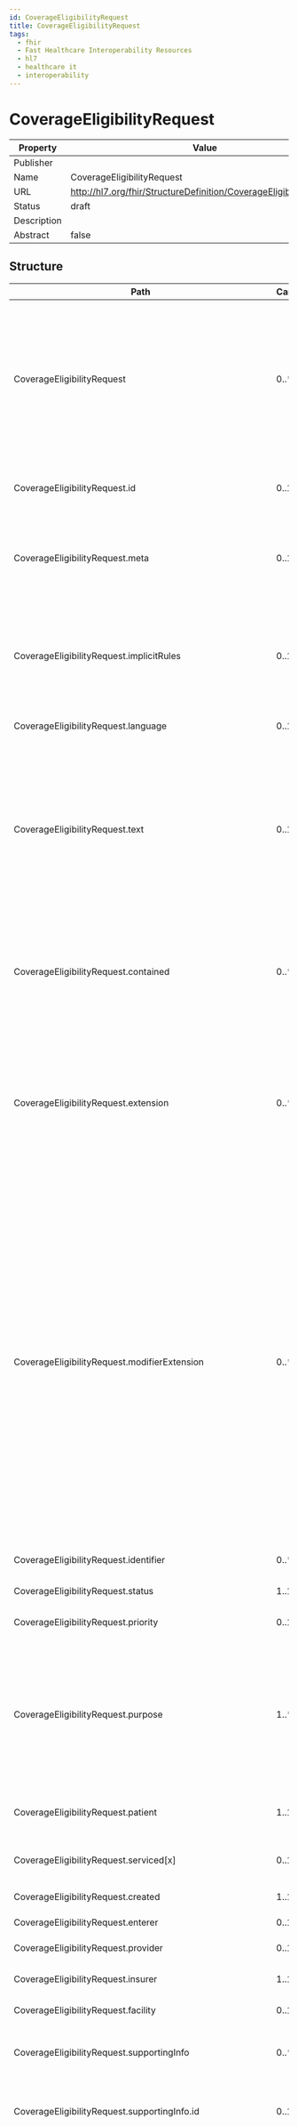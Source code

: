 ```yaml
---
id: CoverageEligibilityRequest
title: CoverageEligibilityRequest
tags:
  - fhir
  - Fast Healthcare Interoperability Resources
  - hl7
  - healthcare it
  - interoperability
---
```



# CoverageEligibilityRequest


<head>
  <meta name="keywords" content="fhir, hl7, interoperability, healthcare" />
  <script type="application/ld+json">
    {JSON.stringify({
      '@context': 'https://schema.org/',
      '@type': 'Organization',
      name: 'IGUHealth',
      url: 'https://iguhealth.app',
      logo: 'https://iguhealth.app/img/logo.svg',
    })}
  </script>
</head>


|Property|Value|
|---|---|
|Publisher||
|Name|CoverageEligibilityRequest|
|URL|http://hl7.org/fhir/StructureDefinition/CoverageEligibilityRequest|
|Status|draft|
|Description||
|Abstract|false|

   ## Structure

   | Path | Cardinality | Type | Description
  | ---- | ----------- | ---- | -------  
 | CoverageEligibilityRequest | 0..* | CoverageEligibilityRequest | The CoverageEligibilityRequest provides patient and insurance coverage information to an insurer for them to respond, in the form of an CoverageEligibilityResponse, with information regarding whether the stated coverage is valid and in-force and optionally to provide the insurance details of the policy. 
 | CoverageEligibilityRequest.id | 0..1 | http://hl7.org/fhirpath/System.String | The logical id of the resource, as used in the URL for the resource. Once assigned, this value never changes. 
 | CoverageEligibilityRequest.meta | 0..1 | Meta | The metadata about the resource. This is content that is maintained by the infrastructure. Changes to the content might not always be associated with version changes to the resource. 
 | CoverageEligibilityRequest.implicitRules | 0..1 | uri | A reference to a set of rules that were followed when the resource was constructed, and which must be understood when processing the content. Often, this is a reference to an implementation guide that defines the special rules along with other profiles etc. 
 | CoverageEligibilityRequest.language | 0..1 | code | The base language in which the resource is written. 
 | CoverageEligibilityRequest.text | 0..1 | Narrative | A human-readable narrative that contains a summary of the resource and can be used to represent the content of the resource to a human. The narrative need not encode all the structured data, but is required to contain sufficient detail to make it "clinically safe" for a human to just read the narrative. Resource definitions may define what content should be represented in the narrative to ensure clinical safety. 
 | CoverageEligibilityRequest.contained | 0..* | Resource | These resources do not have an independent existence apart from the resource that contains them - they cannot be identified independently, and nor can they have their own independent transaction scope. 
 | CoverageEligibilityRequest.extension | 0..* | Extension | May be used to represent additional information that is not part of the basic definition of the resource. To make the use of extensions safe and manageable, there is a strict set of governance  applied to the definition and use of extensions. Though any implementer can define an extension, there is a set of requirements that SHALL be met as part of the definition of the extension. 
 | CoverageEligibilityRequest.modifierExtension | 0..* | Extension | May be used to represent additional information that is not part of the basic definition of the resource and that modifies the understanding of the element that contains it and/or the understanding of the containing element's descendants. Usually modifier elements provide negation or qualification. To make the use of extensions safe and manageable, there is a strict set of governance applied to the definition and use of extensions. Though any implementer is allowed to define an extension, there is a set of requirements that SHALL be met as part of the definition of the extension. Applications processing a resource are required to check for modifier extensions.Modifier extensions SHALL NOT change the meaning of any elements on Resource or DomainResource (including cannot change the meaning of modifierExtension itself). 
 | CoverageEligibilityRequest.identifier | 0..* | Identifier | A unique identifier assigned to this coverage eligiblity request. 
 | CoverageEligibilityRequest.status | 1..1 | code | The status of the resource instance. 
 | CoverageEligibilityRequest.priority | 0..1 | CodeableConcept | When the requestor expects the processor to complete processing. 
 | CoverageEligibilityRequest.purpose | 1..* | code | Code to specify whether requesting: prior authorization requirements for some service categories or billing codes; benefits for coverages specified or discovered; discovery and return of coverages for the patient; and/or validation that the specified coverage is in-force at the date/period specified or 'now' if not specified. 
 | CoverageEligibilityRequest.patient | 1..1 | Reference | The party who is the beneficiary of the supplied coverage and for whom eligibility is sought. 
 | CoverageEligibilityRequest.serviced[x] | 0..1 | date | The date or dates when the enclosed suite of services were performed or completed. 
 | CoverageEligibilityRequest.created | 1..1 | dateTime | The date when this resource was created. 
 | CoverageEligibilityRequest.enterer | 0..1 | Reference | Person who created the request. 
 | CoverageEligibilityRequest.provider | 0..1 | Reference | The provider which is responsible for the request. 
 | CoverageEligibilityRequest.insurer | 1..1 | Reference | The Insurer who issued the coverage in question and is the recipient of the request. 
 | CoverageEligibilityRequest.facility | 0..1 | Reference | Facility where the services are intended to be provided. 
 | CoverageEligibilityRequest.supportingInfo | 0..* | BackboneElement | Additional information codes regarding exceptions, special considerations, the condition, situation, prior or concurrent issues. 
 | CoverageEligibilityRequest.supportingInfo.id | 0..1 | http://hl7.org/fhirpath/System.String | Unique id for the element within a resource (for internal references). This may be any string value that does not contain spaces. 
 | CoverageEligibilityRequest.supportingInfo.extension | 0..* | Extension | May be used to represent additional information that is not part of the basic definition of the element. To make the use of extensions safe and manageable, there is a strict set of governance  applied to the definition and use of extensions. Though any implementer can define an extension, there is a set of requirements that SHALL be met as part of the definition of the extension. 
 | CoverageEligibilityRequest.supportingInfo.modifierExtension | 0..* | Extension | May be used to represent additional information that is not part of the basic definition of the element and that modifies the understanding of the element in which it is contained and/or the understanding of the containing element's descendants. Usually modifier elements provide negation or qualification. To make the use of extensions safe and manageable, there is a strict set of governance applied to the definition and use of extensions. Though any implementer can define an extension, there is a set of requirements that SHALL be met as part of the definition of the extension. Applications processing a resource are required to check for modifier extensions.Modifier extensions SHALL NOT change the meaning of any elements on Resource or DomainResource (including cannot change the meaning of modifierExtension itself). 
 | CoverageEligibilityRequest.supportingInfo.sequence | 1..1 | positiveInt | A number to uniquely identify supporting information entries. 
 | CoverageEligibilityRequest.supportingInfo.information | 1..1 | Reference | Additional data or information such as resources, documents, images etc. including references to the data or the actual inclusion of the data. 
 | CoverageEligibilityRequest.supportingInfo.appliesToAll | 0..1 | boolean | The supporting materials are applicable for all detail items, product/servce categories and specific billing codes. 
 | CoverageEligibilityRequest.insurance | 0..* | BackboneElement | Financial instruments for reimbursement for the health care products and services. 
 | CoverageEligibilityRequest.insurance.id | 0..1 | http://hl7.org/fhirpath/System.String | Unique id for the element within a resource (for internal references). This may be any string value that does not contain spaces. 
 | CoverageEligibilityRequest.insurance.extension | 0..* | Extension | May be used to represent additional information that is not part of the basic definition of the element. To make the use of extensions safe and manageable, there is a strict set of governance  applied to the definition and use of extensions. Though any implementer can define an extension, there is a set of requirements that SHALL be met as part of the definition of the extension. 
 | CoverageEligibilityRequest.insurance.modifierExtension | 0..* | Extension | May be used to represent additional information that is not part of the basic definition of the element and that modifies the understanding of the element in which it is contained and/or the understanding of the containing element's descendants. Usually modifier elements provide negation or qualification. To make the use of extensions safe and manageable, there is a strict set of governance applied to the definition and use of extensions. Though any implementer can define an extension, there is a set of requirements that SHALL be met as part of the definition of the extension. Applications processing a resource are required to check for modifier extensions.Modifier extensions SHALL NOT change the meaning of any elements on Resource or DomainResource (including cannot change the meaning of modifierExtension itself). 
 | CoverageEligibilityRequest.insurance.focal | 0..1 | boolean | A flag to indicate that this Coverage is to be used for evaluation of this request when set to true. 
 | CoverageEligibilityRequest.insurance.coverage | 1..1 | Reference | Reference to the insurance card level information contained in the Coverage resource. The coverage issuing insurer will use these details to locate the patient's actual coverage within the insurer's information system. 
 | CoverageEligibilityRequest.insurance.businessArrangement | 0..1 | string | A business agreement number established between the provider and the insurer for special business processing purposes. 
 | CoverageEligibilityRequest.item | 0..* | BackboneElement | Service categories or billable services for which benefit details and/or an authorization prior to service delivery may be required by the payor. 
 | CoverageEligibilityRequest.item.id | 0..1 | http://hl7.org/fhirpath/System.String | Unique id for the element within a resource (for internal references). This may be any string value that does not contain spaces. 
 | CoverageEligibilityRequest.item.extension | 0..* | Extension | May be used to represent additional information that is not part of the basic definition of the element. To make the use of extensions safe and manageable, there is a strict set of governance  applied to the definition and use of extensions. Though any implementer can define an extension, there is a set of requirements that SHALL be met as part of the definition of the extension. 
 | CoverageEligibilityRequest.item.modifierExtension | 0..* | Extension | May be used to represent additional information that is not part of the basic definition of the element and that modifies the understanding of the element in which it is contained and/or the understanding of the containing element's descendants. Usually modifier elements provide negation or qualification. To make the use of extensions safe and manageable, there is a strict set of governance applied to the definition and use of extensions. Though any implementer can define an extension, there is a set of requirements that SHALL be met as part of the definition of the extension. Applications processing a resource are required to check for modifier extensions.Modifier extensions SHALL NOT change the meaning of any elements on Resource or DomainResource (including cannot change the meaning of modifierExtension itself). 
 | CoverageEligibilityRequest.item.supportingInfoSequence | 0..* | positiveInt | Exceptions, special conditions and supporting information applicable for this service or product line. 
 | CoverageEligibilityRequest.item.category | 0..1 | CodeableConcept | Code to identify the general type of benefits under which products and services are provided. 
 | CoverageEligibilityRequest.item.productOrService | 0..1 | CodeableConcept | This contains the product, service, drug or other billing code for the item. 
 | CoverageEligibilityRequest.item.modifier | 0..* | CodeableConcept | Item typification or modifiers codes to convey additional context for the product or service. 
 | CoverageEligibilityRequest.item.provider | 0..1 | Reference | The practitioner who is responsible for the product or service to be rendered to the patient. 
 | CoverageEligibilityRequest.item.quantity | 0..1 | Quantity | The number of repetitions of a service or product. 
 | CoverageEligibilityRequest.item.unitPrice | 0..1 | Money | The amount charged to the patient by the provider for a single unit. 
 | CoverageEligibilityRequest.item.facility | 0..1 | Reference | Facility where the services will be provided. 
 | CoverageEligibilityRequest.item.diagnosis | 0..* | BackboneElement | Patient diagnosis for which care is sought. 
 | CoverageEligibilityRequest.item.diagnosis.id | 0..1 | http://hl7.org/fhirpath/System.String | Unique id for the element within a resource (for internal references). This may be any string value that does not contain spaces. 
 | CoverageEligibilityRequest.item.diagnosis.extension | 0..* | Extension | May be used to represent additional information that is not part of the basic definition of the element. To make the use of extensions safe and manageable, there is a strict set of governance  applied to the definition and use of extensions. Though any implementer can define an extension, there is a set of requirements that SHALL be met as part of the definition of the extension. 
 | CoverageEligibilityRequest.item.diagnosis.modifierExtension | 0..* | Extension | May be used to represent additional information that is not part of the basic definition of the element and that modifies the understanding of the element in which it is contained and/or the understanding of the containing element's descendants. Usually modifier elements provide negation or qualification. To make the use of extensions safe and manageable, there is a strict set of governance applied to the definition and use of extensions. Though any implementer can define an extension, there is a set of requirements that SHALL be met as part of the definition of the extension. Applications processing a resource are required to check for modifier extensions.Modifier extensions SHALL NOT change the meaning of any elements on Resource or DomainResource (including cannot change the meaning of modifierExtension itself). 
 | CoverageEligibilityRequest.item.diagnosis.diagnosis[x] | 0..1 | CodeableConcept | The nature of illness or problem in a coded form or as a reference to an external defined Condition. 
 | CoverageEligibilityRequest.item.detail | 0..* | Reference | The plan/proposal/order describing the proposed service in detail. 

 ## Search Parameters

   | Name | Type | Description  | Expression 
    | ---- | ---- | ------- | ------  
 | _text | string | Search on the narrative of the resource |   
 | _content | string | Search on the entire content of the resource |   
 | _id | token | Logical id of this artifact | Resource.id  
 | _lastUpdated | date | When the resource version last changed | Resource.meta.lastUpdated  
 | _profile | uri | Profiles this resource claims to conform to | Resource.meta.profile  
 | _query | token | A custom search profile that describes a specific defined query operation |   
 | _security | token | Security Labels applied to this resource | Resource.meta.security  
 | _source | uri | Identifies where the resource comes from | Resource.meta.source  
 | _tag | token | Tags applied to this resource | Resource.meta.tag  
 | created | date | The creation date for the EOB | CoverageEligibilityRequest.created  
 | enterer | reference | The party who is responsible for the request | CoverageEligibilityRequest.enterer  
 | facility | reference | Facility responsible for the goods and services | CoverageEligibilityRequest.facility  
 | identifier | token | The business identifier of the Eligibility | CoverageEligibilityRequest.identifier  
 | patient | reference | The reference to the patient | CoverageEligibilityRequest.patient  
 | provider | reference | The reference to the provider | CoverageEligibilityRequest.provider  
 | status | token | The status of the EligibilityRequest | CoverageEligibilityRequest.status  
 | _iguhealth-author | reference | The author of the resource | Resource.meta.extension.where(url='https://iguhealth.app/author').value  


